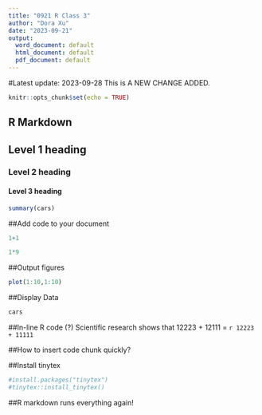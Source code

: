 ```yaml
---
title: "0921 R Class 3"
author: "Dora Xu"
date: "2023-09-21"
output:
  word_document: default
  html_document: default
  pdf_document: default
---
```

#Latest update: 2023-09-28
This is A NEW CHANGE ADDED.

```r
knitr::opts_chunk$set(echo = TRUE)
```

## R Markdown

## Level 1 heading

### Level 2 heading

#### Level 3 heading

```r
summary(cars)
```

##Add code to your document

```r
1+1
```

```r
1*9
```
##Output figures

```r
plot(1:10,1:10)
```

##Display Data
```r
cars
```

##In-line R code (?)
Scientific research shows that 12223 + 12111 = `r 12223 + 11111 `

##How to insert code chunk quickly?

##Install tinytex
```r
#install.packages("tinytex")
#tinytex::install_tinytex()
```

##R markdown runs everything again!


